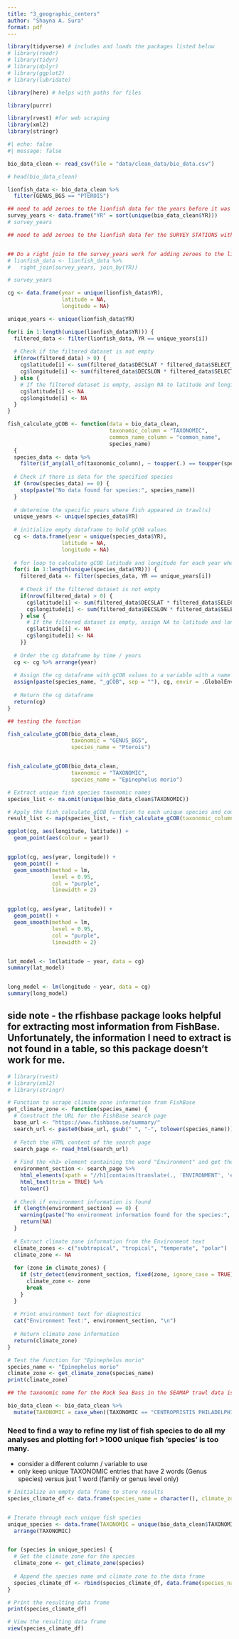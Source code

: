 ```yaml
---
title: "3_geographic_centers"
author: "Shayna A. Sura"
format: pdf
---
```




```r

library(tidyverse) # includes and loads the packages listed below
# library(readr)
# library(tidyr)
# library(dplyr)
# library(ggplot2)
# library(lubridate)

library(here) # helps with paths for files

library(purrr)

library(rvest) #for web scraping
library(xml2)
library(stringr)

```



```r
#| echo: false
#| message: false

bio_data_clean <- read_csv(file = "data/clean_data/bio_data.csv")

# head(bio_data_clean)

```


```r

lionfish_data <- bio_data_clean %>% 
  filter(GENUS_BGS == "PTEROIS")

## need to add zeroes to the lionfish data for the years before it was detected and any years it wasn't detected when surveys were done.
survey_years <- data.frame("YR" = sort(unique(bio_data_clean$YR)))
# survey_years

## need to add zeroes to the lionfish data for the SURVEY STATIONS within each year where lionfish were NOT detected...


## Do a right join to the survey_years work for adding zeroes to the lionfish_data to get the animation to show the blank years.
# lionfish_data <- lionfish_data %>% 
#   right_join(survey_years, join_by(YR))

```



```r

# survey_years

cg <- data.frame(year = unique(lionfish_data$YR),
                 latitude = NA,
                 longitude = NA)

unique_years <- unique(lionfish_data$YR)

for(i in 1:length(unique(lionfish_data$YR))) {
  filtered_data <- filter(lionfish_data, YR == unique_years[i])
  
  # Check if the filtered dataset is not empty
  if(nrow(filtered_data) > 0) {
    cg$latitude[i] <- sum(filtered_data$DECSLAT * filtered_data$SELECT_BGS) / sum(filtered_data$SELECT_BGS)
    cg$longitude[i] <- sum(filtered_data$DECSLON * filtered_data$SELECT_BGS) / sum(filtered_data$SELECT_BGS)
  } else {
    # If the filtered dataset is empty, assign NA to latitude and longitude
    cg$latitude[i] <- NA
    cg$longitude[i] <- NA
  }
}


```



```r

fish_calculate_gCOB <- function(data = bio_data_clean,
                                taxonomic_column = "TAXONOMIC",
                                common_name_column = "common_name",
                                species_name)
  {
  species_data <- data %>% 
    filter(if_any(all_of(taxonomic_column), ~ toupper(.) == toupper(species_name)))
  
  # Check if there is data for the specified species
  if (nrow(species_data) == 0) {
    stop(paste("No data found for species:", species_name))
  }
  
  # determine the specific years where fish appeared in trawl(s)
  unique_years <- unique(species_data$YR)
  
  # initialize empty dataframe to hold gCOB values
  cg <- data.frame(year = unique(species_data$YR),
                 latitude = NA,
                 longitude = NA)
  
  # for loop to calculate gCOB latitude and longitude for each year when fish appeared in trawl(s)
  for(i in 1:length(unique(species_data$YR))) {
    filtered_data <- filter(species_data, YR == unique_years[i])
    
    # Check if the filtered dataset is not empty
    if(nrow(filtered_data) > 0) {
      cg$latitude[i] <- sum(filtered_data$DECSLAT * filtered_data$SELECT_BGS) / sum(filtered_data$SELECT_BGS)
      cg$longitude[i] <- sum(filtered_data$DECSLON * filtered_data$SELECT_BGS) / sum(filtered_data$SELECT_BGS)
    } else {
      # If the filtered dataset is empty, assign NA to latitude and longitude
      cg$latitude[i] <- NA
      cg$longitude[i] <- NA
    }}
  
  # Order the cg dataframe by time / years
  cg <- cg %>% arrange(year)
  
  # Assign the cg dataframe with gCOB values to a variable with a name that includes the species name
  assign(paste(species_name, "_gCOB", sep = ""), cg, envir = .GlobalEnv)
  
  # Return the cg dataframe
  return(cg)
}


```

```r

## testing the function

fish_calculate_gCOB(bio_data_clean,
                    taxonomic = "GENUS_BGS",
                    species_name = "Pterois")


fish_calculate_gCOB(bio_data_clean,
                    taxonomic = "TAXONOMIC",
                    species_name = "Epinephelus morio")

```



```r

# Extract unique fish species taxonomic names
species_list <- na.omit(unique(bio_data_clean$TAXONOMIC))

# Apply the fish_calculate_gCOB function to each unique species and combine results into a list
result_list <- map(species_list, ~ fish_calculate_gCOB(taxonomic_column = "TAXONOMIC", species_name = .))


```




```r

ggplot(cg, aes(longitude, latitude)) +
  geom_point(aes(colour = year))


ggplot(cg, aes(year, longitude)) +
  geom_point() +
  geom_smooth(method = lm,
              level = 0.95,
              col = "purple",
              linewidth = 2)


ggplot(cg, aes(year, latitude)) +
  geom_point() +
  geom_smooth(method = lm,
              level = 0.95,
              col = "purple",
              linewidth = 2)


lat_model <- lm(latitude ~ year, data = cg)
summary(lat_model)


long_model <- lm(longitude ~ year, data = cg)
summary(long_model)


```


## side note - the rfishbase package looks helpful for extracting most information from FishBase. Unfortunately, the information I need to extract is not found in a table, so this package doesn't work for me.


```r


# library(rvest)
# library(xml2)
# library(stringr)

# Function to scrape climate zone information from FishBase
get_climate_zone <- function(species_name) {
  # Construct the URL for the FishBase search page
  base_url <- "https://www.fishbase.se/summary/"
  search_url <- paste0(base_url, gsub(" ", "-", tolower(species_name)))
 
  # Fetch the HTML content of the search page
  search_page <- read_html(search_url)
 
  # Find the <h1> element containing the word "Environment" and get the following sibling <div>
  environment_section <- search_page %>%
    html_elements(xpath = "//h1[contains(translate(., 'ENVIRONMENT', 'environment'), 'environment')]/following-sibling::div[1]") %>%
    html_text(trim = TRUE) %>%
    tolower()
 
  # Check if environment information is found
  if (length(environment_section) == 0) {
    warning(paste("No environment information found for the species:", species_name))
    return(NA)
  }
 
  # Extract climate zone information from the Environment text
  climate_zones <- c("subtropical", "tropical", "temperate", "polar")
  climate_zone <- NA
 
  for (zone in climate_zones) {
    if (str_detect(environment_section, fixed(zone, ignore_case = TRUE))) {
      climate_zone <- zone
      break
    }
  }
 
  # Print environment text for diagnostics
  cat("Environment Text:", environment_section, "\n")
 
  # Return climate zone information
  return(climate_zone)
}

# Test the function for "Epinephelus morio"
species_name <- "Epinephelus morio"
climate_zone <- get_climate_zone(species_name)
print(climate_zone)


```


```r


## the taxonomic name for the Rock Sea Bass in the SEAMAP trawl data is currently "CENTROPRISTIS PHILADELPHICUS", but on FishBase, the scientific name given is "Centropristis philadelphica"

bio_data_clean <- bio_data_clean %>% 
  mutate(TAXONOMIC = case_when((TAXONOMIC == "CENTROPRISTIS PHILADELPHICUS") ~ "Centropristis philadelphica", .default = TAXONOMIC))


```



### Need to find a way to refine my list of fish species to do all my analyses and plotting for! >1000 unique fish 'species' is too many.
 - consider a different column / variable to use
 - only keep unique TAXONOMIC entries that have 2 words (Genus species) versus just 1 word (family or genus level only)



```r


# Initialize an empty data frame to store results
species_climate_df <- data.frame(species_name = character(), climate_zone = character(), stringsAsFactors = FALSE)


# Iterate through each unique fish species
unique_species <- data.frame(TAXONOMIC = unique(bio_data_clean$TAXONOMIC)) %>% 
  arrange(TAXONOMIC)


for (species in unique_species) {
  # Get the climate zone for the species
  climate_zone <- get_climate_zone(species)
  
  # Append the species name and climate zone to the data frame
  species_climate_df <- rbind(species_climate_df, data.frame(species_name = species, climate_zone = climate_zone))
}

# Print the resulting data frame
print(species_climate_df)

# View the resulting data frame
view(species_climate_df)



```



